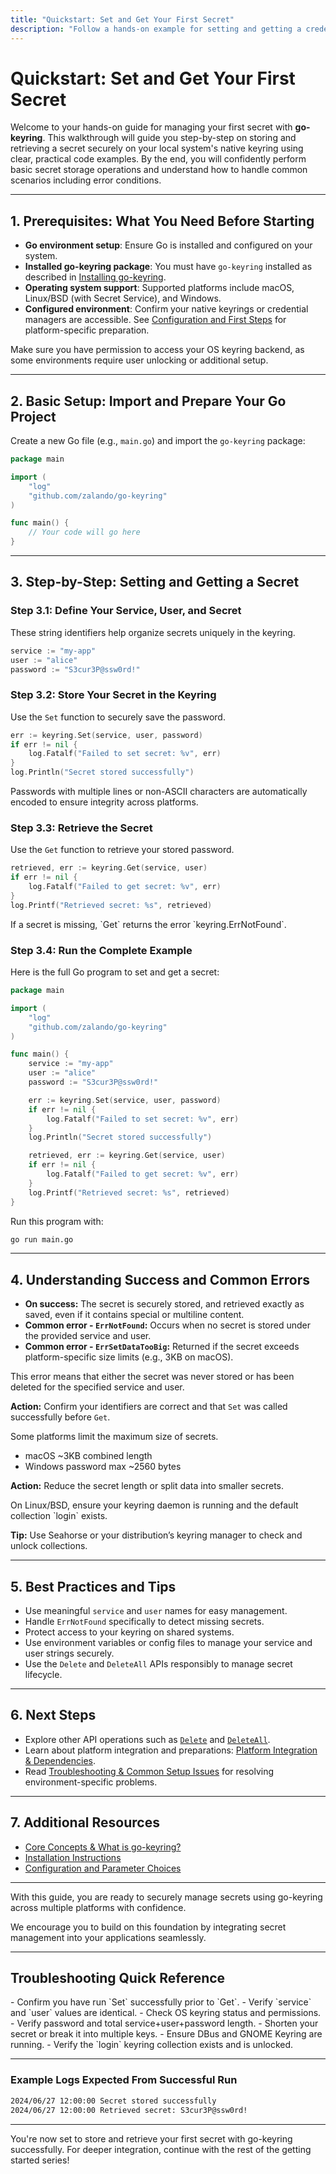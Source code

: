 ```yaml
---
title: "Quickstart: Set and Get Your First Secret"
description: "Follow a hands-on example for setting and getting a credential. Step-by-step walkthrough of sample code that demonstrates storing and retrieving secrets via go-keyring, covering both success and common failure scenarios."
---
```


# Quickstart: Set and Get Your First Secret

Welcome to your hands-on guide for managing your first secret with **go-keyring**. This walkthrough will guide you step-by-step on storing and retrieving a secret securely on your local system's native keyring using clear, practical code examples. By the end, you will confidently perform basic secret storage operations and understand how to handle common scenarios including error conditions.

---

## 1. Prerequisites: What You Need Before Starting

- **Go environment setup**: Ensure Go is installed and configured on your system.
- **Installed go-keyring package**: You must have `go-keyring` installed as described in [Installing go-keyring](../../getting-started/setup-basics/installation).
- **Operating system support**: Supported platforms include macOS, Linux/BSD (with Secret Service), and Windows.
- **Configured environment**: Confirm your native keyrings or credential managers are accessible. See [Configuration and First Steps](../../getting-started/setup-basics/configuration) for platform-specific preparation.

<Tip>
Make sure you have permission to access your OS keyring backend, as some environments require user unlocking or additional setup.
</Tip>

---

## 2. Basic Setup: Import and Prepare Your Go Project

Create a new Go file (e.g., `main.go`) and import the `go-keyring` package:

```go
package main

import (
	"log"
	"github.com/zalando/go-keyring"
)

func main() {
	// Your code will go here
}
```

---

## 3. Step-by-Step: Setting and Getting a Secret

### Step 3.1: Define Your Service, User, and Secret

These string identifiers help organize secrets uniquely in the keyring.

```go
service := "my-app"
user := "alice"
password := "S3cur3P@ssw0rd!"
```

### Step 3.2: Store Your Secret in the Keyring

Use the `Set` function to securely save the password.

```go
err := keyring.Set(service, user, password)
if err != nil {
	log.Fatalf("Failed to set secret: %v", err)
}
log.Println("Secret stored successfully")
```

<Tip>
Passwords with multiple lines or non-ASCII characters are automatically encoded to ensure integrity across platforms.
</Tip>

### Step 3.3: Retrieve the Secret

Use the `Get` function to retrieve your stored password.

```go
retrieved, err := keyring.Get(service, user)
if err != nil {
	log.Fatalf("Failed to get secret: %v", err)
}
log.Printf("Retrieved secret: %s", retrieved)
```

<Tip>
If a secret is missing, `Get` returns the error `keyring.ErrNotFound`.
</Tip>

### Step 3.4: Run the Complete Example

Here is the full Go program to set and get a secret:

```go
package main

import (
	"log"
	"github.com/zalando/go-keyring"
)

func main() {
	service := "my-app"
	user := "alice"
	password := "S3cur3P@ssw0rd!"

	err := keyring.Set(service, user, password)
	if err != nil {
		log.Fatalf("Failed to set secret: %v", err)
	}
	log.Println("Secret stored successfully")

	retrieved, err := keyring.Get(service, user)
	if err != nil {
		log.Fatalf("Failed to get secret: %v", err)
	}
	log.Printf("Retrieved secret: %s", retrieved)
}
```

Run this program with:

```bash
go run main.go
```

---

## 4. Understanding Success and Common Errors

- **On success:** The secret is securely stored, and retrieved exactly as saved, even if it contains special or multiline content.
- **Common error - `ErrNotFound`:** Occurs when no secret is stored under the provided service and user.
- **Common error - `ErrSetDataTooBig`:** Returned if the secret exceeds platform-specific size limits (e.g., 3KB on macOS).

<AccordionGroup title="Common Error Scenarios and Troubleshooting">
<Accordion title="Error: secret not found (ErrNotFound)">
This error means that either the secret was never stored or has been deleted for the specified service and user.

**Action:** Confirm your identifiers are correct and that `Set` was called successfully before `Get`.
</Accordion>

<Accordion title="Error: data passed to Set was too big (ErrSetDataTooBig)">
Some platforms limit the maximum size of secrets.

- macOS ~3KB combined length
- Windows password max ~2560 bytes

**Action:** Reduce the secret length or split data into smaller secrets.
</Accordion>

<Accordion title="Platform-Specific Access Issues">
On Linux/BSD, ensure your keyring daemon is running and the default collection `login` exists.

**Tip:** Use Seahorse or your distribution’s keyring manager to check and unlock collections.
</Accordion>
</AccordionGroup>

---

## 5. Best Practices and Tips

- Use meaningful `service` and `user` names for easy management.
- Handle `ErrNotFound` specifically to detect missing secrets.
- Protect access to your keyring on shared systems.
- Use environment variables or config files to manage your service and user strings securely.
- Use the `Delete` and `DeleteAll` APIs responsibly to manage secret lifecycle.

---

## 6. Next Steps

- Explore other API operations such as [`Delete`](../../api-reference/core-keyring-apis/delete-secret) and [`DeleteAll`](../../api-reference/core-keyring-apis/delete-secret).
- Learn about platform integration and preparations: [Platform Integration & Dependencies](../../overview/architecture-usecases-integration/platform-integration).
- Read [Troubleshooting & Common Setup Issues](../../getting-started/usage-validation/troubleshooting) for resolving environment-specific problems.

---

## 7. Additional Resources

- [Core Concepts & What is go-keyring?](../../overview/product-intro-core-concepts/what-is-go-keyring)
- [Installation Instructions](../../getting-started/setup-basics/installation)
- [Configuration and Parameter Choices](../../getting-started/setup-basics/configuration)

---

With this guide, you are ready to securely manage secrets using go-keyring across multiple platforms with confidence.

We encourage you to build on this foundation by integrating secret management into your applications seamlessly.

---

## Troubleshooting Quick Reference

<AccordionGroup title="Troubleshooting Quickstart Issues">
<Accordion title="Cannot retrieve secret: ErrNotFound">
- Confirm you have run `Set` successfully prior to `Get`.
- Verify `service` and `user` values are identical.
- Check OS keyring status and permissions.
</Accordion>

<Accordion title="Set operation fails due to data size">
- Verify password and total service+user+password length.
- Shorten your secret or break it into multiple keys.
</Accordion>

<Accordion title="On Linux, errors related to Secret Service">
- Ensure DBus and GNOME Keyring are running.
- Verify the `login` keyring collection exists and is unlocked.
</Accordion>
</AccordionGroup>


---

### Example Logs Expected From Successful Run

```bash
2024/06/27 12:00:00 Secret stored successfully
2024/06/27 12:00:00 Retrieved secret: S3cur3P@ssw0rd!
```


---

<Check>
You're now set to store and retrieve your first secret with go-keyring successfully. For deeper integration, continue with the rest of the getting started series!
</Check>
